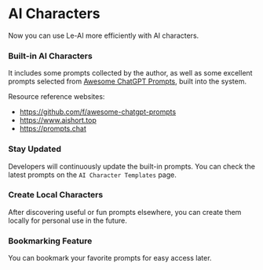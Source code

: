 
# AI Characters


<Screenshot src={projectLinkImage} alt="Project link" full />

Now you can use Le-AI more efficiently with AI characters.

### Built-in AI Characters

It includes some prompts collected by the author, as well as some excellent prompts selected from [Awesome ChatGPT Prompts](https://github.com/f/awesome-chatgpt-prompts), built into the system.

Resource reference websites:

- https://github.com/f/awesome-chatgpt-prompts
- https://www.aishort.top
- https://prompts.chat

### Stay Updated

Developers will continuously update the built-in prompts. You can check the latest prompts on the `AI Character Templates` page.

### Create Local Characters

After discovering useful or fun prompts elsewhere, you can create them locally for personal use in the future.

### Bookmarking Feature

You can bookmark your favorite prompts for easy access later.
